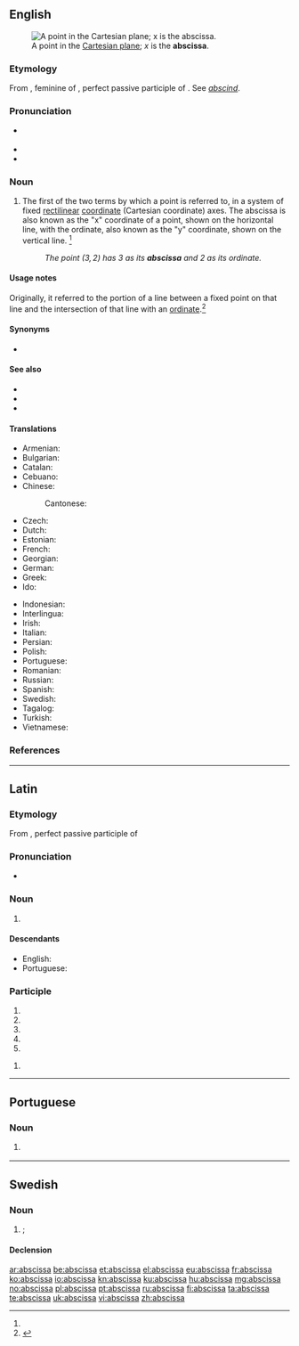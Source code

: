 ==English==
[[File:2D Cartesian.svg|thumb|A point in the [[Cartesian plane]]; ''x'' is the '''abscissa'''.]]

===Etymology===
From {{etyl|la|en}} {{m|la|abscissa}}, feminine of {{m|la|abscissus}}, perfect passive participle of {{m|la|abscindō||cut off}}. See ''[[abscind]]''.

===Pronunciation===
* {{a|US}} {{IPA|/æbˈsɪs.ə/|lang=en}}
* {{audio|en-us-abscissa.ogg|Audio (US)|lang=en}}
* {{hyphenation|ab|scis|sa|lang=en}}

===Noun===
{{en-noun|s|abscissae|abscissæ}}

# {{lb|en|geometry}} The first of the two terms by which a point is referred to, in a system of fixed [[rectilinear]] [[coordinate]] (Cartesian coordinate) axes. The abscissa is also known as the "x" coordinate of a point, shown on the horizontal line, with the ordinate, also known as the "y" coordinate, shown on the vertical line. {{defdate|First attested in the late 17<sup>th</sup> century.}}<ref name=SOED/>
#: ''The point <math>(3,2)</math> has 3 as its '''abscissa''' and 2 as its ordinate.''

====Usage notes====
Originally, it referred to the portion of a line between a fixed point on that line and the intersection of that line with an [[ordinate]].<ref name=SOED>{{R:SOED5|page=8}}</ref>

====Synonyms====
* {{l|en|absciss}}

====See also====
* {{pedialite}}
* {{l|en|ordinate}}
* {{l|en|applicate}}

====Translations====
{{trans-top|first of two coordinates}}
* Armenian: {{t|hy|աբսցիս}}
* Bulgarian: {{t|bg|абсци́са|f}}
* Catalan: {{t|ca|abscissa|f}}
* Cebuano: {{t|ceb|handaganós}}
* Chinese:
*: Cantonese: {{t|yue|橫坐標|tr=waang4 zo6 biu1|sc=Hani}}
* Czech: {{t|cs|abscisa|f}}
* Dutch: {{t+|nl|abscis|f}}
* Estonian: {{t|et|abstsiss}}
* French: {{t+|fr|abscisse|f}}
* Georgian: {{t|ka|აბსცისა}}
* German: {{t+|de|Abszisse|f}}
* Greek: {{t+|el|τετμημένη|f}}
* Ido: {{t+|io|abciso}}
{{trans-mid}}
* Indonesian: {{t+|id|absis}}
* Interlingua: {{t|ia|abscissa}}
* Irish: {{t|ga|aibsíse|f}}
* Italian: {{t+|it|ascissa|f}}
* Persian: {{t+|fa|طول}}
* Polish: {{t|pl|odcięta}}
* Portuguese: {{t+|pt|abscissa}}
* Romanian: {{t+|ro|abscisă|f}}
* Russian: {{t+|ru|абсци́сса|f}}
* Spanish: {{t+|es|abscisa|f}}
* Swedish: {{t+|sv|abskissa|c}}
* Tagalog: {{t|tl|higawat}}
* Turkish: {{t+|tr|apsis}}
* Vietnamese: {{t+|vi|hoành độ}}
{{trans-bottom}}

===References===
<references/>

----

==Latin==

===Etymology===
From {{m|la|abscissus}}, perfect passive participle of {{m|la|abscindō||tear away}}

===Pronunciation===
* {{la-IPA|abscissa}}

===Noun===
{{la-noun|abscissa|abscissae|f|first}}

# {{lb|la|mathematics}} {{l|en|abscissa}}

====Descendants====
* English: {{l|en|abscissa}}
* Portuguese: {{l|pt|abscissa}}

===Participle===
{{la-part-form|abscissa}}

# {{inflection of|abscissus||nom|f|s|lang=la}}
# {{inflection of|abscissus||nom|n|p|lang=la}}
# {{inflection of|abscissus||acc|n|p|lang=la}}
# {{inflection of|abscissus||voc|f|s|lang=la}}
# {{inflection of|abscissus||voc|n|p|lang=la}}

{{la-part-form|abscissā}}

# {{inflection of|abscissus||abl|f|s|lang=la}}

----

==Portuguese==

===Noun===
{{pt-noun|f|s}}

# {{lb|pt|geometry}} {{l|en|abscissa}} {{gloss|first of two coordinates}}

----

==Swedish==

===Noun===
{{sv-noun|c}}

# {{alternative spelling of|abskissa|lang=sv|nodot=1}}; {{l|en|abscissa}}

====Declension====
{{sv-infl-noun-c-or|absciss}}

[[ar:abscissa]]
[[be:abscissa]]
[[et:abscissa]]
[[el:abscissa]]
[[eu:abscissa]]
[[fr:abscissa]]
[[ko:abscissa]]
[[io:abscissa]]
[[kn:abscissa]]
[[ku:abscissa]]
[[hu:abscissa]]
[[mg:abscissa]]
[[no:abscissa]]
[[pl:abscissa]]
[[pt:abscissa]]
[[ru:abscissa]]
[[fi:abscissa]]
[[ta:abscissa]]
[[te:abscissa]]
[[uk:abscissa]]
[[vi:abscissa]]
[[zh:abscissa]]
